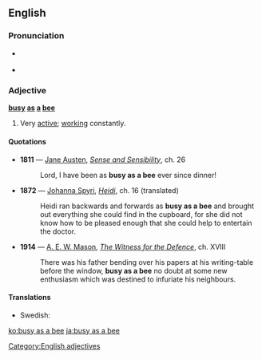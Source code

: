 ==English==

===Pronunciation===
* {{a|US}} {{IPA|/ˈbɪziæzəˈbiː/}}
* {{rhymes|iː}}

===Adjective===
'''[[busy]] [[as]] [[a]] [[bee]]'''

# {{simile}} Very [[active]]; [[work]]ing constantly.

====Quotations====
* '''1811''' — [[w:Jane Austen|Jane Austen]], ''[[s:Sense and Sensibility|Sense and Sensibility]]'', ch. 26
*: Lord, I have been as '''busy as a bee''' ever since dinner!
* '''1872''' — [[w:Johanna Spyri|Johanna Spyri]], ''[[s:Heidi|Heidi]]'', ch. 16 (translated)
*: Heidi ran backwards and forwards as '''busy as a bee''' and brought out everything she could find in the cupboard, for she did not know how to be pleased enough that she could help to entertain the doctor.
* '''1914''' — [[w:A. E. W. Mason|A. E. W. Mason]], ''[[s:The Witness for the Defence|The Witness for the Defence]]'', ch. XVIII
*: There was his father bending over his papers at his writing-table before the window, '''busy as a bee''' no doubt at some new enthusiasm which was destined to infuriate his neighbours.

====Translations====
{{trans-top|working constantly}}
* Swedish: {{t|sv|flitig som en myra}}
{{trans-mid}}
{{trans-bottom}}

[[Category:English adjectives]]

[[ko:busy as a bee]]
[[ja:busy as a bee]]